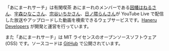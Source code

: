 



「あにまーれサーチ」は有閑喫茶 あにまーれのメンバーである[因幡はねるさん](https://www.youtube.com/channel/UC0Owc36U9lOyi9Gx9Ic-4qg)、[宇森ひなこさん](https://www.youtube.com/channel/UChqYnJlFxlBi6DfRz6jRenQ)、[宗谷いちかさん](https://www.youtube.com/channel/UC2kyQhzGOB-JPgcQX9OMgEw)、[日ノ隈らんさん](https://www.youtube.com/channel/UCRvpMpzAXBRKJQuk-8-Sdvg)が YouTube Live で配信した放送やアップロードした動画を検索できるウェブサービスです。[Haneru Developers](https://haneru.dev/) が開発と運営を行っています。

また「あにまーれサーチ」は MIT ライセンスのオープンソースソフトウェア (OSS) です。ソースコードは [GitHub](https://github.com/inabagumi/animare-search) で公開されています。
